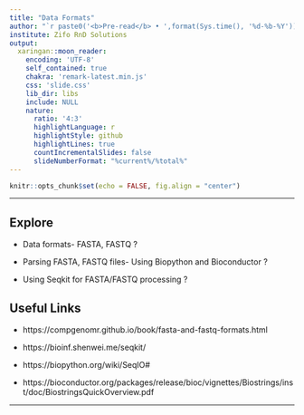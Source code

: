 ---
title: "Data Formats"
author: "`r paste0('<b>Pre-read</b> • ',format(Sys.time(), '%d-%b-%Y'))`"
institute: Zifo RnD Solutions
output:
  xaringan::moon_reader:
    encoding: 'UTF-8'
    self_contained: true
    chakra: 'remark-latest.min.js'
    css: 'slide.css'
    lib_dir: libs
    include: NULL
    nature:
      ratio: '4:3'
      highlightLanguage: r
      highlightStyle: github
      highlightLines: true
      countIncrementalSlides: false
      slideNumberFormat: "%current%/%total%"
---

<!--------------- Only edit title, subtitle & author above this --------------->

```{r}
knitr::opts_chunk$set(echo = FALSE, fig.align = "center")
```

---

## Explore

   * Data formats- FASTA, FASTQ ?
   
   * Parsing FASTA, FASTQ files- Using Biopython and Bioconductor ?
   
   * Using Seqkit for FASTA/FASTQ processing ?
   
## Useful Links

   * https://compgenomr.github.io/book/fasta-and-fastq-formats.html
   
   * https://bioinf.shenwei.me/seqkit/
   
   * https://biopython.org/wiki/SeqIO#
   
   * https://bioconductor.org/packages/release/bioc/vignettes/Biostrings/inst/doc/BiostringsQuickOverview.pdf
   
---